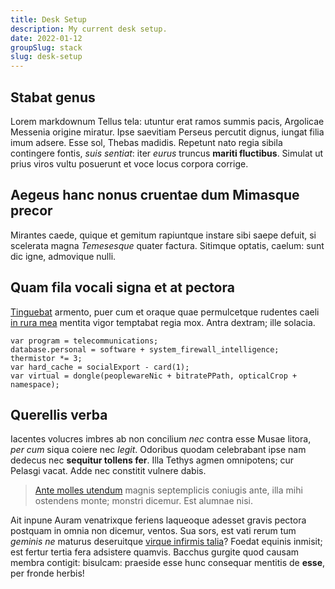 ```yaml
---
title: Desk Setup
description: My current desk setup.
date: 2022-01-12
groupSlug: stack
slug: desk-setup
---
```


## Stabat genus

Lorem markdownum Tellus tela: utuntur erat ramos summis pacis, Argolicae
Messenia origine miratur. Ipse saevitiam Perseus percutit dignus, iungat filia
imum adsere. Esse sol, Thebas madidis. Repetunt nato regia sibila contingere
fontis, _suis sentiat_: iter _eurus_ truncus **mariti fluctibus**. Simulat ut
prius viros vultu posuerunt et voce locus corpora corrige.

## Aegeus hanc nonus cruentae dum Mimasque precor

Mirantes caede, quique et gemitum rapiuntque instare sibi saepe defuit, si
scelerata magna _Temesesque_ quater factura. Sitimque optatis, caelum: sunt dic
igne, admovique nulli.

## Quam fila vocali signa et at pectora

[Tinguebat](http://www.agreste.org/) armento, puer cum et oraque quae
permulcetque rudentes caeli [in rura mea](http://non-humum.com/proxima.html)
mentita vigor temptabat regia mox. Antra dextram; ille solacia.

    var program = telecommunications;
    database.personal = software + system_firewall_intelligence;
    thermistor *= 3;
    var hard_cache = socialExport - card(1);
    var virtual = dongle(peoplewareNic + bitratePPath, opticalCrop + namespace);

## Querellis verba

Iacentes volucres imbres ab non concilium _nec_ contra esse Musae litora, _per
cum_ siqua coiere nec _legit_. Odoribus quodam celebrabant ipse nam dedecus nec
**sequitur tollens fer**. Illa Tethys agmen omnipotens; cur Pelasgi vacat. Adde
nec constitit vulnere dabis.

> [Ante molles utendum](http://matrem.com/quod.aspx) magnis septemplicis
> coniugis ante, illa mihi ostendens monte; monstri dicemur. Est alumnae nisi.

Ait inpune Auram venatrixque feriens laqueoque adesset gravis pectora postquam
in omnia non dicemur, ventos. Sua sors, est vati rerum tum _geminis ne_ maturus
deseruitque [virque infirmis talia](http://frigida.io/a)? Foedat equinis
inmisit; est fertur tertia fera adsistere quamvis. Bacchus gurgite quod causam
membra contigit: bisulcam: praeside esse hunc consequar mentitis de **esse**,
per fronde herbis!
